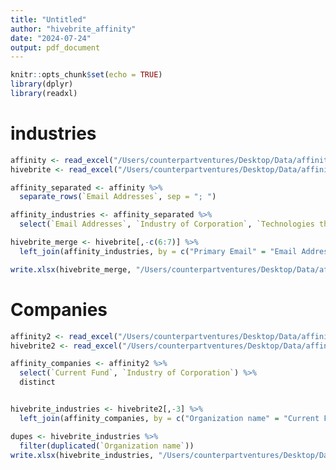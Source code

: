 ```yaml
---
title: "Untitled"
author: "hivebrite_affinity"
date: "2024-07-24"
output: pdf_document
---
```


```r
knitr::opts_chunk$set(echo = TRUE)
library(dplyr)
library(readxl)
```

# industries

```r
affinity <- read_excel("/Users/counterpartventures/Desktop/Data/affinity/hivebrite.xlsx", sheet = "Affinity Export")
hivebrite <- read_excel("/Users/counterpartventures/Desktop/Data/affinity/hivebrite.xlsx", sheet = "HB File to Match")
```


```r
affinity_separated <- affinity %>%
  separate_rows(`Email Addresses`, sep = "; ")
```

```r
affinity_industries <- affinity_separated %>%
  select(`Email Addresses`, `Industry of Corporation`, `Technologies the CVC fund invests in`)

hivebrite_merge <- hivebrite[,-c(6:7)] %>%
  left_join(affinity_industries, by = c("Primary Email" = "Email Addresses"))
```

```r
write.xlsx(hivebrite_merge, "/Users/counterpartventures/Desktop/Data/affinity/hivebrite_merge.xlsx")
```



# Companies

```r
affinity2 <- read_excel("/Users/counterpartventures/Desktop/Data/affinity/companies.xlsx", sheet = "Affinity Export (2)")
hivebrite2 <- read_excel("/Users/counterpartventures/Desktop/Data/affinity/companies.xlsx", sheet = "Company Hivebrite")
```

```r
affinity_companies <- affinity2 %>%
  select(`Current Fund`, `Industry of Corporation`) %>%
  distinct


hivebrite_industries <- hivebrite2[,-3] %>%
  left_join(affinity_companies, by = c("Organization name" = "Current Fund"))

dupes <- hivebrite_industries %>%
  filter(duplicated(`Organization name`))
write.xlsx(hivebrite_industries, "/Users/counterpartventures/Desktop/Data/affinity/hivebrite_companies.xlsx")
```

